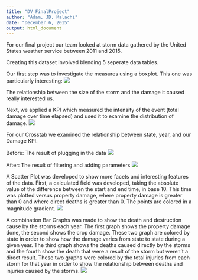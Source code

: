 ```yaml
---
title: "DV_FinalProject"
author: "Adam, JD, Malachi"
date: "December 6, 2015"
output: html_document
---
```


For our final project our team looked at storm data gathered by the United States weather service between 2011 and 2015.

Creating this dataset involved blending 5 seperate data tables.

Our first step was to investigate the measures using a boxplot. This one was particularly interesting:
![](./BoxPlot.jpg)

The relationship between the size of the storm and the damage it caused really interested us. 

Next, we applied a KPI which measured the intensity of the event (total damage over time elapsed) and used it to examine the distribution of damage. 
![](./Histogram.jpg)

For our Crosstab we examined the relationship between state, year, and our Damage KPI.

Before: The result of plugging in the data
![](./CrossTabBefore.jpg)

After: The result of filtering and adding parameters
![](./CrossTabAfter.jpg)

A Scatter Plot was developed to show more facets and interesting features of the data. First, a calculated field was developed, taking the absolute value of the difference between the start and end time, in base 10. This time was plotted versus property damage, where property damage is greater than 0 and where direct deaths is greater than 0. The points are colored in a magnitude gradient.
![](./ScatterPlot.jpg)

A combination Bar Graphs was made to show the death and destruction cause by the storms each year. The first graph shows the property damage done, the second shows the crop damage. These two graph are colored by state in order to show how the damage varies from state to state during a given year. The third graph shows the deaths caused directly by the storms and the fourth show the death that were a result of the storm but weren't a direct result. These two graphs were colored by the total injuries from each storm for that year in order to show the relationship between deaths and injuries caused by the storms.
![](./Bargraph.png)